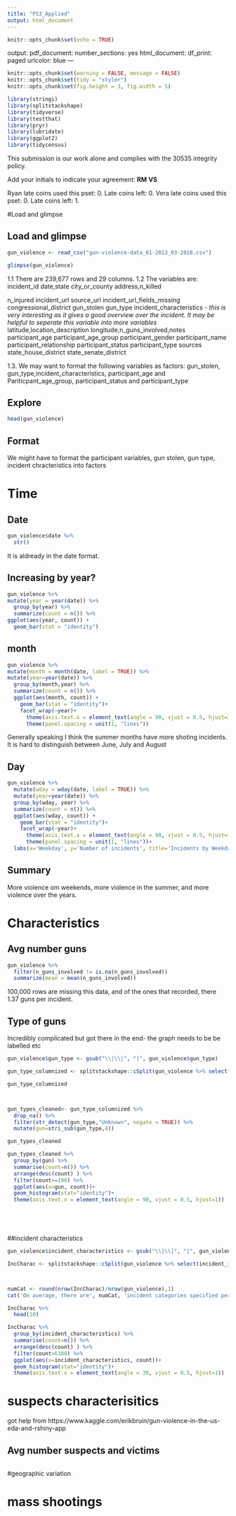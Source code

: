 ```yaml
---
title: "PS3_Applied"
output: html_document
---
```


```r
knitr::opts_chunk$set(echo = TRUE)
```

output: 
  pdf_document:
    number_sections: yes
  html_document:
    df_print: paged
urlcolor: blue
---
```r
knitr::opts_chunk$set(warning = FALSE, message = FALSE)
knitr::opts_chunk$set(tidy = "styler")
knitr::opts_chunk$set(fig.height = 3, fig.width = 5)
```


```r
library(stringi)
library(splitstackshape)
library(tidyverse)
library(testthat)
library(pryr)
library(lubridate)
library(ggplot2)
library(tidycensus)
```

This submission is our work alone and complies with the 30535 integrity policy.

Add your initials to indicate your agreement: **RM** **VS**

Ryan late coins used this pset: 0. Late coins left: 0. 
Vera late coins used this pset: 0. Late coins left: 1. 

#Load and glimpse

## Load and glimpse
```r
gun_violence <- read_csv("gun-violence-data_01-2013_03-2018.csv")

glimpse(gun_violence)
```
1.1 There are 239,677 rows and 29 columns.
1.2 The variables are: 
incident_id
date,state
city_or_county
address,n_killed

n_injured
incident_url
source_url
incident_url_fields_missing
congressional_district
gun_stolen
gun_type
incident_characteristics - *this is very interesting as it gives a good overview over the incident.  It may be helpful to seperate this variable into more variables*
latitude,location_description
longitude,n_guns_involved,notes
participant_age
participant_age_group
participant_gender
participant_name
participant_relationship
participant_status
participant_type
sources
state_house_district
state_senate_district	

1.3. 
We may want to format the following variables as factors: gun_stolen, gun_type,incident_characteristics, participant_age and Pariticpant_age_group, participant_status and participant_type




## Explore
```r
head(gun_violence)
```



## Format

We might have to format the participant variables, gun stolen, gun type, incident chracteristics into factors


# Time

## Date
```r
gun_violence$date %>% 
  str()
```
It is aldready  in the date format.

## Increasing by year?

```r
gun_violence %>% 
mutate(year = year(date)) %>% 
  group_by(year) %>% 
  summarize(count = n()) %>% 
ggplot(aes(year, count)) +
  geom_bar(stat = "identity")
```

## month



```r
gun_violence %>% 
mutate(month = month(date, label = TRUE)) %>% 
mutate(year=year(date)) %>% 
  group_by(month,year) %>% 
  summarize(count = n()) %>% 
  ggplot(aes(month, count)) +
    geom_bar(stat = "identity")+
    facet_wrap(~year)+
      theme(axis.text.x = element_text(angle = 90, vjust = 0.5, hjust=1))+
      theme(panel.spacing = unit(1, "lines"))

```
Generally speaking I think the summer months have more shoting incidents.  It is hard to distinguish between June, July and August


## Day

```r
gun_violence %>% 
  mutate(wday = wday(date, label = TRUE)) %>% 
  mutate(year=year(date)) %>%
  group_by(wday, year) %>% 
  summarize(count = n()) %>% 
  ggplot(aes(wday, count)) +
    geom_bar(stat = "identity")+
    facet_wrap(~year)+
      theme(axis.text.x = element_text(angle = 90, vjust = 0.5, hjust=1))+
      theme(panel.spacing = unit(1, "lines"))+
  labs(x='Weekday', y='Number of incidents', title='Incidents by Weekday')
```

## Summary

More violence om weekends, more violence in the summer, and more violence over the years.


# Characteristics

## Avg number guns
```r
gun_violence %>% 
  filter(n_guns_involved != is.na(n_guns_involved)) 
  summarize(mean = mean(n_guns_involved))
```
100,000 rows are missing this data, and of the ones that recorded, there 1.37 guns per incident.

## Type of guns
Incredibly complicated but got there in the end- the graph needs to be be labelled etc

```r


    
  
gun_violence$gun_type <- gsub("\\|\\|", "|", gun_violence$gun_type)

gun_type_columnized <- splitstackshape::cSplit(gun_violence %>% select( gun_type), 'gun_type', sep =  '|', direction="long")

gun_type_columnized



gun_types_cleaned<- gun_type_columnized %>% 
  drop_na() %>% 
  filter(str_detect(gun_type,"Unknown", negate = TRUE)) %>%  
  mutate(gun=stri_sub(gun_type,4))

gun_types_cleaned

gun_types_cleaned %>%
  group_by(gun) %>% 
  summarise(count=n()) %>% 
  arrange(desc(count) ) %>% 
  filter(count>=196) %>% 
  ggplot(aes(x=gun, count))+
  geom_histogram(stat="identity")+
  theme(axis.text.x = element_text(angle = 90, vjust = 0.5, hjust=1))



    
```


##incident characteristics

```r


gun_violence$incident_characteristics <- gsub("\\|\\|", "|", gun_violence$incident_characteristics)

IncCharac <- splitstackshape::cSplit(gun_violence %>% select(incident_id, state, city_or_county, incident_characteristics), 'incident_characteristics', sep =  '|', direction="long")



numCat <- round(nrow(IncCharac)/nrow(gun_violence),1)
cat('On average, there are', numCat, 'incident categories specified per incident')

IncCharac %>% 
  head(10)

IncCharac %>% 
  group_by(incident_characteristics) %>% 
  summarise(count=n()) %>% 
  arrange(desc(count) ) %>% 
  filter(count>6300) %>% 
  ggplot(aes(x=incident_characteristics, count))+
  geom_histogram(stat="identity")+
  theme(axis.text.x = element_text(angle = 30, vjust = 0.5, hjust=1))


```


# suspects characterisitics

got help from https://www.kaggle.com/erikbruin/gun-violence-in-the-us-eda-and-rshiny-app



## Avg number suspects and victims
```r

```



#geographic variation

# mass shootings

